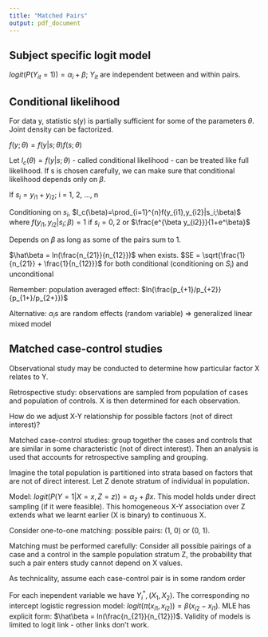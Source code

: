 ```yaml
---
title: "Matched Pairs"
output: pdf_document
---
```


## Subject specific logit model

$logit(P(Y_{it}=1)) = \alpha_i + \beta$; $Y_{it}$ are independent between and within pairs.

## Conditional likelihood

For data y, statistic s(y) is partially sufficient for some of the parameters $\theta$. Joint density can be factorized.

$f(y;\theta)=f(y|s;\theta)f(s;\theta)$

Let $l_c(\theta) = f(y|s;\theta)$ - called conditional likelihood - can be treated like full likelihood. If s is chosen carefully, we can make sure that conditional likelihood depends only on $\beta$.

If $s_i = y_{i1}+y_{i2}$; i = 1, 2, ..., n

Conditioning on $s_i$, $l_c(\beta)=\prod_{i=1}^{n}f(y_{i1},y_{i2}|s_i;\beta)$ where $f(y_{i1},y_{i2}|s_i;\beta)=1$ if $s_i=0,2$ or $\frac{e^{\beta y_{i2}}}{1+e^\beta}$

Depends on $\beta$ as long as some of the pairs sum to 1.

$\hat\beta = ln(\frac{n_{21}}{n_{12}})$ when exists. $SE = \sqrt{\frac{1}{n_{21}} + \frac{1}{n_{12}}}$ for both conditional (conditioning on $S_i$) and unconditional

Remember: population averaged effect: $ln(\frac{p_{+1}/p_{+2}}{p_{1+}/p_{2+}})$

Alternative: $\alpha_i$s are random effects (random variable) => generalized linear mixed model

## Matched case-control studies

Observational study may be conducted to determine how particular factor X relates to Y.

Retrospective study: observations are sampled from population of cases and population of controls. X is then determined for each observation.

How do we adjust X-Y relationship for possible factors (not of direct interest)?

Matched case-control studies: group together the cases and controls that are similar in some characteristic (not of direct interest). Then an analysis is used that accounts for retrospective sampling and grouping.

Imagine the total population is partitioned into strata based on factors that are not of direct interest. Let Z denote stratum of individual in population.

Model: $logit(P(Y=1|X=x,Z=z)) = \alpha_z + \beta x$. This model holds under direct sampling (if it were feasible). This homogeneous X-Y association over Z extends what we learnt earlier (X is binary) to continuous X.

Consider one-to-one matching: possible pairs: (1, 0) or (0, 1).

Matching must be performed carefully: Consider all possible pairings of a case and a control in the sample population stratum Z, the probability that such a pair enters study cannot depend on X values.

As technicality, assume each case-control pair is in some random order

\begin{equation}
Y^* = 
\begin{cases}
    1& \text{if} \\
    0 & \text{otherwise}
\end{cases}
\end{equation}

For each inependent variable we have $Y^*_i, (X_1, X_2)$. The corresponding no intercept logistic regression model: $logit(\pi(x_{i1}, x_{i2})) = \beta(x_{i2}-x_{i1})$. MLE has explicit form: $\hat\beta = ln(\frac{n_{21}}{n_{12}})$. Validity of models is limited to logit link - other links don't work.